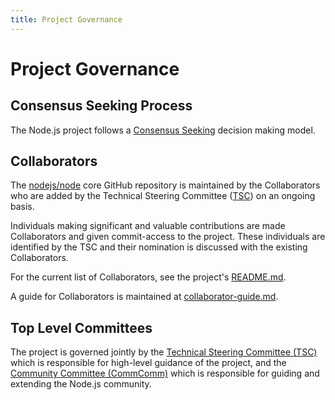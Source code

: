 ```yaml
---
title: Project Governance
---
```


# Project Governance

## Consensus Seeking Process

The Node.js project follows a [Consensus Seeking][] decision making model.

## Collaborators

The [nodejs/node][] core GitHub repository is maintained by the Collaborators
who are added by the Technical Steering Committee ([TSC][]) on an ongoing basis.

Individuals making significant and valuable contributions are made Collaborators
and given commit-access to the project. These individuals are identified by the
TSC and their nomination is discussed with the existing Collaborators.

For the current list of Collaborators, see the project's [README.md][].

A guide for Collaborators is maintained at [collaborator-guide.md][].

## Top Level Committees

The project is governed jointly by the [Technical Steering Committee (TSC)][]
which is responsible for high-level guidance of the project, and the
[Community Committee (CommComm)][] which is responsible for guiding and
extending the Node.js community.

[collaborator-guide.md]: https://github.com/nodejs/node/blob/main/doc/contributing/collaborator-guide.md
[community committee (commcomm)]: https://github.com/nodejs/community-committee/blob/master/Community-Committee-Charter.md
[consensus seeking]: https://en.wikipedia.org/wiki/Consensus-seeking_decision-making
[readme.md]: https://github.com/nodejs/node/blob/main/README.md#current-project-team-members
[technical steering committee (tsc)]: https://github.com/nodejs/TSC/blob/master/TSC-Charter.md
[tsc]: https://github.com/nodejs/TSC
[nodejs/node]: https://github.com/nodejs/node
